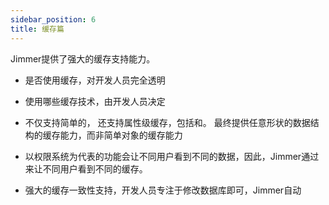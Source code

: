 ```yaml
---
sidebar_position: 6
title: 缓存篇
---
```




Jimmer提供了强大的缓存支持能力。

-   是否使用缓存，对开发人员完全透明

-   使用哪些缓存技术，由开发人员决定

-   不仅支持简单的<ViewMore buttonText="对象缓存"><ObjectCache/></ViewMore>，
    还支持属性级缓存，包括<ViewMore buttonText="关联缓存"><AssociationCache/></ViewMore>和<ViewMore buttonText="计算缓存"><CalculatedCache/></ViewMore>。
    最终提供任意形状的数据结构的缓存能力，而非简单对象的缓存能力

-   以权限系统为代表的功能会让不同用户看到不同的数据，因此，Jimmer通过<ViewMore buttonText="多视图缓存"><MultiViewCache/></ViewMore>来让不同用户看到不同的缓存。

-   强大的缓存一致性支持，开发人员专注于修改数据库即可，Jimmer自动<ViewMore buttonText="保证数据库和缓存的一致性"><CacheConsistencyPanel/></ViewMore>